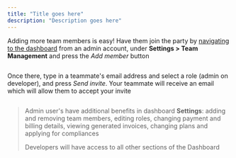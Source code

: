 ```yaml
---
title: "Title goes here"
description: "Description goes here"
---
```

Adding more team members is easy! Have them join the party by [navigating to the dashboard](https://dashboard.tryterra.co)
 from an admin account, under **Settings > Team Management** and press the _Add member_ button

<img className="block" src="images/files_readme_io/_0b76479_image.png" alt="" />

Once there, type in a teammate's email address and select a role (admin on developer), and press _Send invite_. Your teammate will receive an email which will allow them to accept your invite

<img className="block" src="images/files_readme_io/_fa9beee_image.png" alt="" />

> Admin user's have additional benefits in dashboard **Settings**: adding and removing team members, editing roles, changing payment and billing details, viewing generated invoices, changing plans and applying for compliances
> 
> Developers will have access to all other sections of the Dashboard

